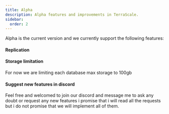```yaml
---
title: Alpha
description: Alpha features and improvements in TerraScale.
sidebar:
  order: 2
---
```


Alpha is the current version and we currently support the following features:

#### Replication

#### Storage limitation
For now we are limiting each database max storage to 100gb

#### Suggest new features in discord

Feel free and welcomed to join our discord and message me to ask any doubt or request any new features
i promise that i will read all the requests but i do not promise that we will implement all of them.